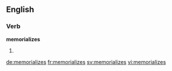 ==English==

===Verb===
'''memorializes'''

# {{US}} {{third-person singular of|memorialize}}

[[de:memorializes]]
[[fr:memorializes]]
[[sv:memorializes]]
[[vi:memorializes]]